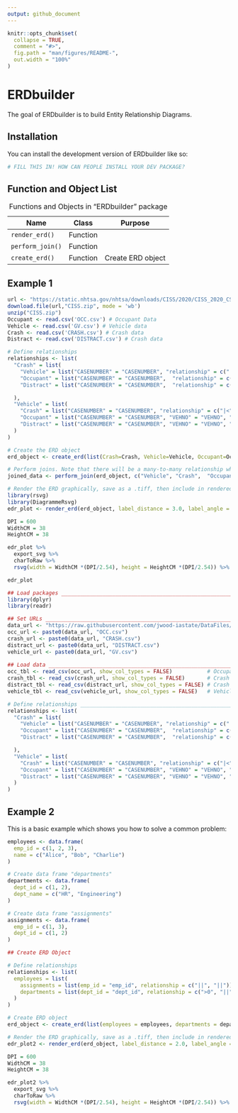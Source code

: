 ```yaml
---
output: github_document
---
```


<!-- README.md is generated from README.Rmd. Please edit that file -->

```r
knitr::opts_chunk$set(
  collapse = TRUE,
  comment = "#>",
  fig.path = "man/figures/README-",
  out.width = "100%"
)
```

# ERDbuilder

<!-- badges: start -->

<!-- badges: end -->

The goal of ERDbuilder is to build Entity Relationship Diagrams.

## Installation

You can install the development version of ERDbuilder like so:

``` r
# FILL THIS IN! HOW CAN PEOPLE INSTALL YOUR DEV PACKAGE?
```

## Function and Object List

| Name             | Class    | Purpose           |
|------------------|----------|-------------------|
| `render_erd()`   | Function |                   |
| `perform_join()` | Function |                   |
| `create_erd()`   | Function | Create ERD object |

: Functions and Objects in "ERDbuilder" package

## Example 1

```r

url <- "https://static.nhtsa.gov/nhtsa/downloads/CISS/2020/CISS_2020_CSV_files.zip"
download.file(url,"CISS.zip", mode = 'wb')
unzip("CISS.zip")
Occupant <- read.csv('OCC.csv') # Occupant Data
Vehicle <- read.csv('GV.csv') # Vehicle data
Crash <- read.csv('CRASH.csv') # Crash data
Distract <- read.csv('DISTRACT.csv') # Crash data

# Define relationships
relationships <- list(
  "Crash" = list(
    "Vehicle" = list("CASENUMBER" = "CASENUMBER", "relationship" = c("||", "|<")),
    "Occupant" = list("CASENUMBER" = "CASENUMBER",  "relationship" = c("||", "|<")),
    "Distract" = list("CASENUMBER" = "CASENUMBER",  "relationship" = c("||", "0<"))

  ),
  "Vehicle" = list(
    "Crash" = list("CASENUMBER" = "CASENUMBER", "relationship" = c("|<", "||")),
    "Occupant" = list("CASENUMBER" = "CASENUMBER", "VEHNO" = "VEHNO", "relationship" = c("|0", "0<")),
    "Distract" = list("CASENUMBER" = "CASENUMBER", "VEHNO" = "VEHNO", "relationship" = c("||", "0<"))
  )
)

# Create the ERD object
erd_object <- create_erd(list(Crash=Crash, Vehicle=Vehicle, Occupant=Occupant, Distract=Distract), relationships)

# Perform joins. Note that there will be a many-to-many relationship when joining the Distract table since the Crash, Vehicle, and Occupant tables will have already been joined.
joined_data <- perform_join(erd_object, c("Vehicle", "Crash",  "Occupant", "Distract"))

# Render the ERD graphically, save as a .tiff, then include in rendered files
library(rsvg)
library(DiagrammeRsvg)
edr_plot <- render_erd(erd_object, label_distance = 3.0, label_angle = 15, n=20)

DPI = 600
WidthCM = 38
HeightCM = 38

edr_plot %>% 
  export_svg %>% 
  charToRaw %>% 
  rsvg(width = WidthCM *(DPI/2.54), height = HeightCM *(DPI/2.54)) %>% tiff::writeTIFF("edr_plot.tiff")

edr_plot

```

```r

## Load packages _______________________________________________________________
library(dplyr)
library(readr)

## Set URLs ____________________________________________________________________
data_url <- "https://raw.githubusercontent.com/jwood-iastate/DataFiles/main/"
occ_url <- paste0(data_url, "OCC.csv")
crash_url <- paste0(data_url, "CRASH.csv")
distract_url <- paste0(data_url, "DISTRACT.csv")
vehicle_url <- paste0(data_url, "GV.csv")
  
## Load data ___________________________________________________________________
occ_tbl <- read_csv(occ_url, show_col_types = FALSE)           # Occupant Data
crash_tbl <- read_csv(crash_url, show_col_types = FALSE)       # Crash data
distract_tbl <- read_csv(distract_url, show_col_types = FALSE) # Crash data
vehicle_tbl <- read_csv(vehicle_url, show_col_types = FALSE)   # Vehicle data

# Define relationships _________________________________________________________
relationships <- list(
  "Crash" = list(
    "Vehicle" = list("CASENUMBER" = "CASENUMBER", "relationship" = c("||", "|<")),
    "Occupant" = list("CASENUMBER" = "CASENUMBER",  "relationship" = c("||", "|<")),
    "Distract" = list("CASENUMBER" = "CASENUMBER",  "relationship" = c("||", "0<"))

  ),
  "Vehicle" = list(
    "Crash" = list("CASENUMBER" = "CASENUMBER", "relationship" = c("|<", "||")),
    "Occupant" = list("CASENUMBER" = "CASENUMBER", "VEHNO" = "VEHNO", "relationship" = c("|0", "0<")),
    "Distract" = list("CASENUMBER" = "CASENUMBER", "VEHNO" = "VEHNO", "relationship" = c("||", "0<"))
  )
)


```

## Example 2

This is a basic example which shows you how to solve a common problem:

```r

employees <- data.frame(
  emp_id = c(1, 2, 3),
  name = c("Alice", "Bob", "Charlie")
)

# Create data frame "departments"
departments <- data.frame(
  dept_id = c(1, 2),
  dept_name = c("HR", "Engineering")
)

# Create data frame "assignments"
assignments <- data.frame(
  emp_id = c(1, 3),
  dept_id = c(1, 2)
)

## Create ERD Object

# Define relationships
relationships <- list(
  employees = list(
    assignments = list(emp_id = "emp_id", relationship = c("||", "||")),
    departments = list(dept_id = "dept_id", relationship = c(">0", "||"))
  )
)

# Create ERD object
erd_object <- create_erd(list(employees = employees, departments = departments, assignments = assignments), relationships)

# Render the ERD graphically, save as a .tiff, then include in rendered files
edr_plot2 <- render_erd(erd_object, label_distance = 2.0, label_angle = -25)

DPI = 600
WidthCM = 38
HeightCM = 38

edr_plot2 %>% 
  export_svg %>% 
  charToRaw %>% 
  rsvg(width = WidthCM *(DPI/2.54), height = HeightCM *(DPI/2.54)) %>% tiff::writeTIFF("edr_plot2.tiff")
```
